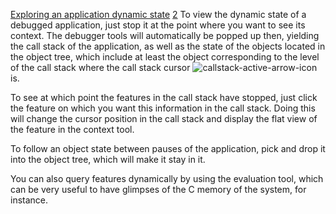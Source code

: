 [[Property:title|Exploring an application dynamic state]]
[[Property:weight|2]]
To view the dynamic state of a debugged application, just stop it at the point where you want to see its context. The debugger tools will automatically be popped up then, yielding the call stack of the application, as well as the state of the objects located in the object tree, which include at least the object corresponding to the level of the call stack where the call stack cursor  [[Image:callstack-active-arrow-icon]]  is. 

To see at which point the features in the call stack have stopped, just click the feature on which you want this information in the call stack. Doing this will change the cursor position in the call stack and display the flat view of the feature in the context tool.

To follow an object state between pauses of the application, pick and drop it into the object tree, which will make it stay in it.

You can also query features dynamically by using the evaluation tool, which can be very useful to have glimpses of the C memory of the system, for instance.

{{seealso| '''See Also''' <br/>
[[Interrupting an application|Pausing an application]]  <br/>
[[Callstack tool: Introduction|Call stack tool]]  <br/>
[[Objects tool: Introduction|Object tool]]  <br/>
[[Expression evaluation: Introduction|Evaluation tool]]  }}




